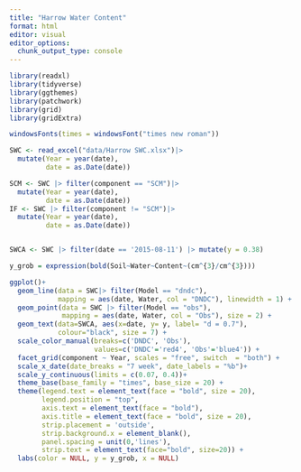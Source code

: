 ```yaml
---
title: "Harrow Water Content"
format: html
editor: visual
editor_options: 
  chunk_output_type: console
---
```


```r
library(readxl)
library(tidyverse)
library(ggthemes)
library(patchwork)
library(grid)
library(gridExtra)

windowsFonts(times = windowsFont("times new roman"))

SWC <- read_excel("data/Harrow SWC.xlsx")|> 
  mutate(Year = year(date),
         date = as.Date(date))

SCM <- SWC |> filter(component == "SCM")|> 
  mutate(Year = year(date),
         date = as.Date(date))
IF <- SWC |> filter(component != "SCM")|> 
  mutate(Year = year(date),
         date = as.Date(date))


SWCA <- SWC |> filter(date == '2015-08-11') |> mutate(y = 0.38)
```

```r
y_grob = expression(bold(Soil~Water~Content~(cm^{3}/cm^{3})))

ggplot()+
  geom_line(data = SWC|> filter(Model == "dndc"), 
            mapping = aes(date, Water, col = "DNDC"), linewidth = 1) +
  geom_point(data = SWC |> filter(Model == "obs"),
             mapping = aes(date, Water, col = "Obs"), size = 2) +
  geom_text(data=SWCA, aes(x=date, y= y, label= "d = 0.7"), 
            colour="black", size = 7) +
  scale_color_manual(breaks=c('DNDC', 'Obs'),
                     values=c('DNDC'='red4', 'Obs'='blue4')) +
  facet_grid(component ~ Year, scales = "free", switch  = "both") +
  scale_x_date(date_breaks = "7 week", date_labels = "%b")+
  scale_y_continuous(limits = c(0.07, 0.4))+
  theme_base(base_family = "times", base_size = 20) +
  theme(legend.text = element_text(face = "bold", size = 20),
        legend.position = "top",
        axis.text = element_text(face = "bold"),
        axis.title = element_text(face = "bold", size = 20),
        strip.placement = 'outside',
        strip.background.x = element_blank(),
        panel.spacing = unit(0,'lines'),
        strip.text = element_text(face="bold", size=20)) +
  labs(color = NULL, y = y_grob, x = NULL)
```

